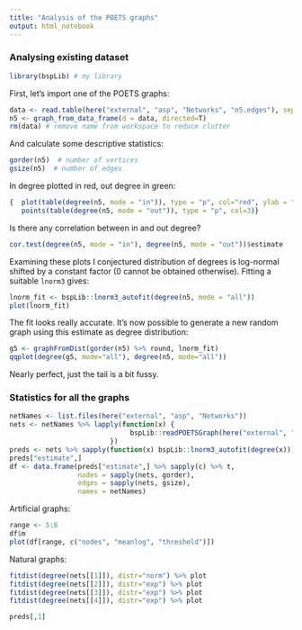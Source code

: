 ```yaml
---
title: "Analysis of the POETS graphs"
output: html_notebook
---
```


### Analysing existing dataset
```r
library(bspLib) # my library
```
First, let's import one of the POETS graphs:
```r
data <- read.table(here("external", "asp", "Networks", "n5.edges"), sep=" ", skip=2)
n5 <- graph_from_data_frame(d = data, directed=T)
rm(data) # remove name from workspace to reduce clutter
```

And calculate some descriptive statistics:
```r
gorder(n5)  # number of vertices
gsize(n5)  # number of edges
```
In degree plotted in red, out degree in green:
```r
{  plot(table(degree(n5, mode = "in")), type = "p", col="red", ylab = "occurences", xlab = "degree")
   points(table(degree(n5, mode = "out")), type = "p", col=3)}
```
Is there any correlation between in and out degree?
```r
cor.test(degree(n5, mode = "in"), degree(n5, mode = "out"))$estimate
```
Examining these plots I conjectured distribution of degrees is log-normal shifted by a constant factor (0 cannot be obtained otherwise). Fitting a suitable `lnorm3` gives:
```r
lnorm_fit <- bspLib::lnorm3_autofit(degree(n5, mode = "all"))
plot(lnorm_fit)
```
The fit looks really accurate. It's now possible to generate a new random graph using this estimate as degree distribution: 
```r
g5 <- graphFromDist(gorder(n5) %>% round, lnorm_fit)
qqplot(degree(g5, mode="all"), degree(n5, mode="all"))
```
Nearly perfect, just the tail is a bit fussy.


### Statistics for all the graphs
```r

netNames <- list.files(here("external", "asp", "Networks"))
nets <- netNames %>% lapply(function(x) {
                              bspLib::readPOETSGraph(here("external", "asp", "Networks", x))
                         })
preds <- nets %>% sapply(function(x) bspLib::lnorm3_autofit(degree(x)))
preds["estimate",]
df <- data.frame(preds["estimate",] %>% sapply(c) %>% t,
                 nodes = sapply(nets, gorder),
                 edges = sapply(nets, gsize),
                 names = netNames)
```
Artificial graphs:
```r
range <- 5:8
df$m
plot(df[range, c("nodes", "meanlog", "threshold")])
```
Natural graphs:
```r
fitdist(degree(nets[[1]]), distr="norm") %>% plot
fitdist(degree(nets[[2]]), distr="exp") %>% plot
fitdist(degree(nets[[3]]), distr="exp") %>% plot
fitdist(degree(nets[[4]]), distr="exp") %>% plot
```
```r
preds[,1]
```

